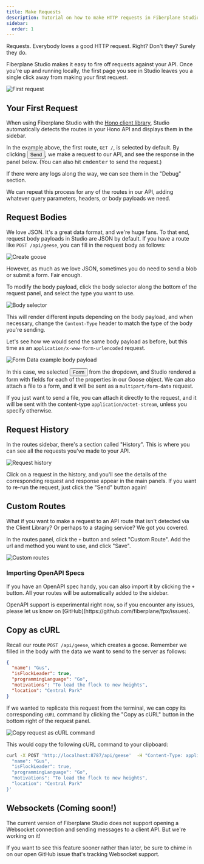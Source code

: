 ---
title: Make Requests
description: Tutorial on how to make HTTP requests in Fiberplane Studio
sidebar:
  order: 1
---



Requests. Everybody loves a good HTTP request. Right? Don't they? Surely they do.

Fiberplane Studio makes it easy to fire off requests against your API.
Once you're up and running locally, the first page you see in Studio leaves you a single click away from making your first request.

<Image src={FirstRequest} alt="First request" />

## Your First Request

When using Fiberplane Studio with the [Hono client library](/docs/components/client-library/), Studio automatically detects the routes in your Hono API and displays them in the sidebar.

In the example above, the first route, `GET /`, is selected by default. By clicking <Button style="primary">Send</Button>, we make a request to our API, and see the response in the panel below. (You can also hit <kbd>cmd</kbd><kbd>enter</kbd> to send the request.)

If there were any logs along the way, we can see them in the "Debug" section.

We can repeat this process for any of the routes in our API, adding whatever query parameters, headers, or body payloads we need.

## Request Bodies

We love JSON. It's a great data format, and we're huge fans.
To that end, request body payloads in Studio are JSON by default. If you have a route like `POST /api/geese`, you can fill in the request body as follows:

<Image src={CreateGoose} alt="Create goose" />

However, as much as we love JSON, sometimes you do need to send a blob or submit a form. Fair enough.

To modify the body payload, click the body selector along the bottom of the request panel, and select the type you want to use.

<Image src={BodySelector} alt="Body selector" />

This will render different inputs depending on the body payload, and when necessary, change the `Content-Type` header to match the type of the body you're sending.

Let's see how we would send the same body payload as before, but this time as an `application/x-www-form-urlencoded` request.

<Image src={FormBodyExample} alt="Form Data example body payload" />

In this case, we selected <Button style="secondary">Form</Button> from the dropdown, and Studio rendered a form with fields for each of the properties in our Goose object. We can also attach a file to a form, and it will be sent as a `multipart/form-data` request.

If you just want to send a file, you can attach it directly to the request, and it will be sent with the content-type `application/octet-stream`, unless you specify otherwise.

## Request History

In the routes sidebar, there's a section called "History". This is where you can see all the requests you've made to your API.

<Image src={RequestHistory} alt="Request history" />

Click on a request in the history, and you'll see the details of the corresponding request and response appear in the main panels.
If you want to re-run the request, just click the "Send" button again!

## Custom Routes

What if you want to make a request to an API route that isn't detected via the Client Library? Or perhaps to a staging service? We got you covered.

In the routes panel, click the `+` button and select "Custom Route". Add the url and method you want to use, and click "Save".

<Image src={CustomRoutes} alt="Custom routes" />

### Importing OpenAPI Specs

If you have an OpenAPI spec handy, you can also import it by clicking the `+` button. All your routes will be automatically added to the sidebar.

<Aside>
  OpenAPI support is experimental right now, so if you encounter any issues,
  please let us know on [GitHub](https://github.com/fiberplane/fpx/issues).
</Aside>

## Copy as cURL

Recall our route `POST /api/geese`, which creates a goose. Remember we filled in the body with the data we want to send to the server as follows:

```json
{
  "name": "Gus",
  "isFlockLeader": true,
  "programmingLanguage": "Go",
  "motivations": "To lead the flock to new heights",
  "location": "Central Park"
}
```

If we wanted to replicate this request from the terminal, we can copy its corresponding `cURL` command by clicking the "Copy as cURL" button in the bottom right of the request panel.

<Image src={CurlRequest} alt="Copy request as cURL command" />

This would copy the following cURL command to your clipboard:

```sh
curl -X POST 'http://localhost:8787/api/geese'  -H "Content-Type: application/json" -d '{
  "name": "Gus",
  "isFlockLeader": true,
  "programmingLanguage": "Go",
  "motivations": "To lead the flock to new heights",
  "location": "Central Park"
}'
```

## Websockets (Coming soon!)

The current version of Fiberplane Studio does not support opening a Websocket connection and sending messages to a client API. But we're working on it!

If you want to see this feature sooner rather than later, be sure to chime in on our open GitHub issue that's tracking Websocket support.

<LinkCard
  title="Follow along on GitHub"
  description="We're always looking for feedback and contributions. If you have any ideas or suggestions for Websocket support, please let us know on GitHub."
  href="https://github.com/fiberplane/fpx/issues/181"
  icon="external"
/>
